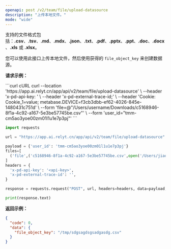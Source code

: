 ```yaml
---
openapi: post /v2/team/file/upload-datasource
description: "上传本地文件。"
mode: "wide"
---
```


支持的文件格式包括：**.csv**、**.tsv**、**.md**、**.mdx**、**.json**、**.txt**、**.pdf**、**.pptx**、**.ppt**、**.doc**、**.docx**、**.xls** 或 **.xlsx**。

您可以使用此接口上传本地文件，然后使用获得的 `file_object_key` 来创建数据源。

**请求示例：**

<CodeGroup>
```curl cURL
curl --location 'https://app.ai.relyt.cn/app/api/v2/team/file/upload-datasource' \
--header 'x-pd-api-key: <api-key>' \
--header 'x-pd-external-trace-id;' \
--header 'Cookie: Cookie_1=value; metabase.DEVICE=f3cb3dbb-ef62-4026-845e-1480431c751d' \
--form 'file=@"/Users/username/Downloads/c5168946-8f1a-4c92-a167-5e3be57745be.csv"' \
--form 'user_id="tmm-cm5ao3yoe00zm01l1u1e7p3pj"'
```

```Python python
import requests

url = "https://app.ai.relyt.cn/app/api/v2/team/file/upload-datasource"

payload = {'user_id': 'tmm-cm5ao3yoe00zm01l1u1e7p3pj'}
files=[
  ('file',('c5168946-8f1a-4c92-a167-5e3be57745be.csv',open('/Users/jiaoqi/Downloads/c5168946-8f1a-4c92-a167-5e3be57745be.csv','rb'),'text/csv'))
]
headers = {
  'x-pd-api-key': '<api-key>',
  'x-pd-external-trace-id': '',
}

response = requests.request("POST", url, headers=headers, data=payload, files=files)

print(response.text)
```
</CodeGroup>


**返回示例：**

```json 200
{
  "code": 0,
  "data": {
    "file_object_key": "/tmp/sdgsagdsgsadgasdg.csv"
  }
}
```




